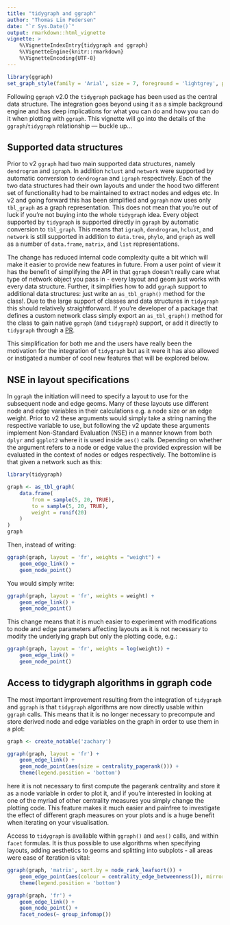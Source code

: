 ```yaml
---
title: "tidygraph and ggraph"
author: "Thomas Lin Pedersen"
date: "`r Sys.Date()`"
output: rmarkdown::html_vignette
vignette: >
    %\VignetteIndexEntry{tidygraph and ggraph}
    %\VignetteEngine{knitr::rmarkdown}
    %\VignetteEncoding{UTF-8}
---
```


```r
library(ggraph)
set_graph_style(family = 'Arial', size = 7, foreground = 'lightgrey', plot_margin = margin(0, 0, 0, 0))
```


Following `ggraph` v2.0 the `tidygraph` package has been used as the central 
data structure. The integration goes beyond using it as a simple background 
engine and has deep implications for what you can do and how you can do it when
plotting with `ggraph`. This vignette will go into the details of the 
`ggraph`/`tidygraph` relationship — buckle up...

## Supported data structures
Prior to v2 `ggraph` had two main supported data structures, namely `dendrogram`
and `igraph`. In addition `hclust` and `network` were supported by automatic 
conversion to `dendrogram` and `igraph` respectively. Each of the two data 
structures had their own layouts and under the hood two different set of 
functionality had to be maintained to extract nodes and edges etc. In v2 and 
going forward this has been simplified and `ggraph` now uses only `tbl_graph` as
a graph representation. This does not mean that you're out of luck if you're not
buying into the whole `tidygraph` idea. Every object supported by `tidygraph` is
supported directly in `ggraph` by automatic conversion to `tbl_graph`. This 
means that `igraph`, `dendrogram`, `hclust`, and `network` is still supported in
addition to `data.tree`, `phylo`, and `graph` as well as a number of 
`data.frame`, `matrix`, and `list` representations.

The change has reduced internal code complexity quite a bit which will make it
easier to provide new features in future. From a user point of view it has the
benefit of simplifying the API in that `ggraph` doesn't really care what type of
network object you pass in - every layout and geom just works with every data
structure. Further, it simplifies how to add `ggraph` support to additional data
structures: just write an `as_tbl_graph()` method for the class!. Due to the
large support of classes and data structures in `tidygraph` this should 
relatively straightforward. If you're developer of a package that defines a 
custom network class simply export an `as_tbl_graph()` method for the class to
gain native `ggraph` (and `tidygraph`) support, or add it directly to 
`tidygraph` through a [PR](https://github.com/thomasp85/tidygraph/pulls).

This simplification for both me and the users have really been the motivation
for the integration of `tidygraph` but as it were it has also allowed or 
instigated a number of cool new features that will be explored below.

## NSE in layout specifications
In `ggraph` the initiation will need to specify a layout to use for the 
subsequent node and edge geoms. Many of these layouts use different node and 
edge variables in their calculations e.g. a node size or an edge weight. Prior 
to v2 these arguments would simply take a string naming the respective variable
to use, but following the v2 update these arguments implement Non-Standard 
Evaluation (NSE) in a manner known from both `dplyr` and `ggplot2` where it is
used inside `aes()` calls. Depending on whether the argument refers to a node or
edge value the provided expression will be evaluated in the context of nodes or
edges respectively. The bottomline is that given a network such as this:

```r
library(tidygraph)

graph <- as_tbl_graph(
    data.frame(
        from = sample(5, 20, TRUE),
        to = sample(5, 20, TRUE),
        weight = runif(20)
    )
)
graph
```

Then, instead of writing:

```r
ggraph(graph, layout = 'fr', weights = "weight") + 
    geom_edge_link() + 
    geom_node_point()
```

You would simply write:

```r
ggraph(graph, layout = 'fr', weights = weight) + 
    geom_edge_link() + 
    geom_node_point()
```

This change means that it is much easier to experiment with modifications to
node and edge parameters affecting layouts as it is not necessary to modify the
underlying graph but only the plotting code, e.g.:

```r
ggraph(graph, layout = 'fr', weights = log(weight)) + 
    geom_edge_link() + 
    geom_node_point()
```

## Access to tidygraph algorithms in ggraph code
The most important improvement resulting from the integration of `tidygraph` and
`ggraph` is that `tidygraph` algorithms are now directly usable within `ggraph` 
calls. This means that it is no longer necessary to precompute and store derived
node and edge variables on the graph in order to use them in a plot:

```r
graph <- create_notable('zachary')

ggraph(graph, layout = 'fr') + 
    geom_edge_link() + 
    geom_node_point(aes(size = centrality_pagerank())) + 
    theme(legend.position = 'bottom')
```

here it is not necessary to first compute the pagerank centrality and store it
as a node variable in order to plot it, and if you're interested in looking at 
one of the myriad of other centrality measures you simply change the plotting
code. This feature makes it much easier and painfree to investigate the effect
of different graph measures on your plots and is a huge benefit when iterating
on your visualisation.

Access to `tidygraph` is available within `ggraph()` and `aes()` calls, and 
within `facet` formulas. It is thus possible to use algorithms when specifying
layouts, adding aesthetics to geoms and splitting into subplots - all areas were
ease of iteration is vital:

```r
ggraph(graph, 'matrix', sort.by = node_rank_leafsort()) + 
    geom_edge_point(aes(colour = centrality_edge_betweenness()), mirror = TRUE) + 
    theme(legend.position = 'bottom')
```

```r
ggraph(graph, 'fr') + 
    geom_edge_link() + 
    geom_node_point() + 
    facet_nodes(~ group_infomap())
```

